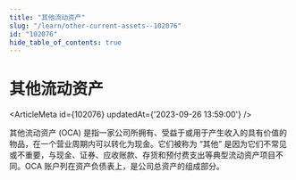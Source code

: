 ```yaml
---
title: "其他流动资产"
slug: "/learn/other-current-assets--102076"
id: "102076"
hide_table_of_contents: true
---
```



# 其他流动资产

<ArticleMeta id={102076} updatedAt={'2023-09-26 13:59:00'} />
<div className='border-solid border-b border-t-0 my-4 border-[var(--ifm-color-gray-300)]' />

其他流动资产 (OCA) 是指一家公司所拥有、受益于或用于产生收入的具有价值的物品，在一个营业周期内可以转化为现金。它们被称为 “其他” 是因为它们不常见或不重要，与现金、证券、应收账款、存货和预付费支出等典型流动资产项目不同。OCA 账户列在资产负债表上，是公司总资产的组成部分。
